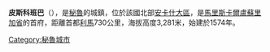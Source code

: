 '''皮斯科班巴'''（{{lang-es|Piscobamba}}），是[[秘魯|秘魯]]的城鎮，位於該國北部[[安卡什大區|安卡什大區]]，是[[馬里斯卡爾盧蘇里加省|馬里斯卡爾盧蘇里加省]]的首府，距離首都[[利馬|利馬]]730公里，海拔高度3,281米，始建於1574年。

{{coord|8|53|S|77|21|W|display=title|region:PE_type:city_source:GNS-enwiki}}

{{Peru-geo-stub}}
[[Category:秘魯城市|Category:秘魯城市]]